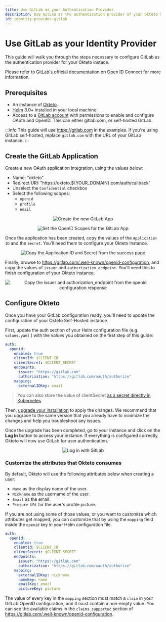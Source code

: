 ```yaml
---
title: Use GitLab as your Authentication Provider
description: Use GitLab as the authentication provider of your Okteto Self-hosted instance
id: identity-provider-gitlab
---
```



#  Use GitLab as your Identity Provider<TiersList tiers="Self-Hosted" />

This guide will walk you through the steps necessary to configure GitLab as the authentication provider for your Okteto instace.

Please refer to [GitLab's official documentation](https://docs.gitlab.com/ee/integration/openid_connect_provider.html) on Open ID Connect for more information.

## Prerequisites

- An instance of [Okteto](https://okteto.com/docs/self-hosted/).
- [Helm](https://helm.sh/docs/intro/install/) 3.0+ installed in your local machine.
- Access to a [GitLab account](https://gitlab.com) with permissions to enable and configure OAuth and OpenID. This can either gitlab.com, or self-hosted GitLab. 

:::info
This guide will use https://gitlab.com in the examples. If you're using GitLab self-hosted, replace `gitlab.com` with the URL of your GitLab instance.
:::

## Create the GitLab Application

Create a new OAuth application integration, using the values below:

- Name: "okteto"
- Redirect URI: "https://okteto.${YOUR_DOMAIN}.com/auth/callback" 
- Unselect the `Confidential` checkbox
- Select the following scopes:
  - `openid`  
  - `profile`
  - `email` 

<p align="center"><Image src="/docs/self-hosted/guides/gitlab/images/gitlab-new-app.png" alt="Create the new GitLab App" /></p>
<p align="center"><Image src="/docs/self-hosted/guides/gitlab/images/gitlab-new-app-scopes.png" alt="Set the OpenID Scopes for the GitLab App" /></p>

Once the application has been created, copy the values of the `Application ID` and the `Secret`. You'll need them to configure your Okteto Instance. 

<p align="center"><Image src="/docs/self-hosted/guides/gitlab/images/gitlab-app-created.png" alt="Copy the Application ID and Secret from the success page" /></p>

Finally, browse to https://gitlab.com/.well-known/openid-configuration, and copy the values of `issuer` and `authorization_endpoint`. You'll need this to finish configuration of your Okteto instance.

<p align="center"><Image src="/docs/self-hosted/guides/gitlab/images/gitlab-openid-configuration.png" alt="Copy the issuer and authorization_endpoint from the openid configuration response" /></p>



## Configure Okteto

Once you have your GitLab configuration ready, you'll need to update the configuration of your Okteto Self-Hosted instance. 

First, update the auth section of your Helm configuration file (e.g. `values.yaml` ) with the values you obtained on the first step of this guide:

```yaml
auth:
  openid:
    enabled: true
    clientId: $CLIENT_ID
    clientSecret: $CLIENT_SECRET
    endpoints:
      issuer: "https://gitlab.com"
      authorization: "https://gitlab.com/oauth/authorize"
    mapping:
      externalIDKey: email
```

> You can also store the value of clientSecret [as a secret directly in Kubernetes](/docs/self-hosted/install/deployment/#cloud-provider-secret).

Then, [upgrade your installation](/docs/self-hosted/install/upgrade/) to apply the changes. We recommend that you upgrade to the same version that you already have to minimize the changes and help you troubleshoot any issues. 

Once the upgrade has been completed, go to your instance and click on the **Log In** button to access your instance. If everything is configured correctly,  Okteto will now use GitLab for user authentication.

<p align="center"><Image src="/docs/self-hosted/guides/azure-active-directory/images/with-azure.png" alt="Log in with GitLab" /></p>

### Customize the attributes that Okteto consumes

By default, Okteto will use the following attributes below when creating a user:

- `Name` as the display name of the user.
- `Nickname` as the username of the user.
- `Email` as the email.
- `Picture URL` for the user's profile picture.

If you are not using some of those values, or you want to customize which attributes get mapped, you can customize that by using the `mapping` field inside the `openid` key in your Helm configuration file.

```yaml
auth:
  openid:
    enabled: true
    clientId: $CLIENT_ID
    clientSecret: $CLIENT_SECRET
    endpoints:
      issuer: "https://gitlab.com"
      authorization: "https://gitlab.com/oauth/authorize"
    mapping:
      externalIDKey: nickname
      nameKey: name
      emailKey: email
      pictureKey: picture
```

The value of every key in the `mapping` section must match a `claim` in your GitLab OpenID configuration, and it must contain a non-empty value. You can see the available claims in the `claims_supported` section of https://gitlab.com/.well-known/openid-configuration.
